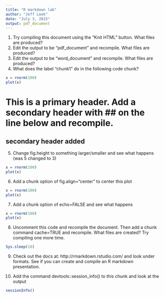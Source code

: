 ```yaml
---
title: "R markdown lab"
author: "Jeff Leek"
date: "July 3, 2015"
output: pdf_document
---
```


1. Try compiling this document using the "Knit HTML" button. What files are produced?
2. Edit the output to be "pdf_document" and recompile. What files are produced?
3. Edit the output to be "word_document" and recompile. What files are produced?
4. What does the label "chunk1" do in the following code chunk?

```r
x = rnorm(100)
plot(x)
```

# This is a primary header. Add a secondary header with ## on the line below and recompile.

## secondary header added


5. Change fig.height to something larger/smaller and see what happens (was 5 changed to 3)

```r
x = rnorm(100)
plot(x)
```

6. Add a chunk option of fig.align="center" to center this plot

```r
x = rnorm(100)
plot(x)
```

7. Add a chunk option of echo=FALSE and see what happens

```r
x = rnorm(100)
plot(x)
```

8. Uncomment this code and recompile the document. Then add a chunk command cache=TRUE and recompile. What files are created? Try compiling one more time. 

```r
Sys.sleep(10)
```

9. Check out the docs at: http://rmarkdown.rstudio.com/ and look under formats. See if you can create and compile an R markdown presentation. 

10. Add the command devtools::session_info() to this chunk and look at the output

```r
sessionInfo()
```




